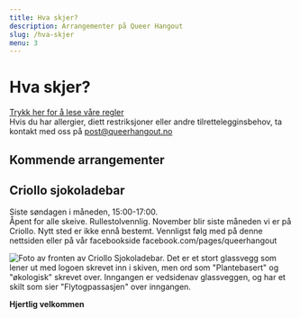 ```yaml
---
title: Hva skjer?
description: Arrangementer på Queer Hangout
slug: /hva-skjer
menu: 3
---
```



# Hva skjer?

[Trykk her for å lese våre regler](/regler)  
Hvis du har allergier, diett restriksjoner eller andre tilrettelegginsbehov, ta kontakt med oss på [post@queerhangout.no](mailto:post@queerhangout.no)

## Kommende arrangementer

<EventsList />

## Criollo sjokoladebar

Siste søndagen i måneden, 15:00-17:00.  
Åpent for alle skeive. Rullestolvennlig.
November blir siste måneden vi er på Criollo. Nytt sted er ikke ennå bestemt. Vennligst følg med på denne nettsiden eller på vår facebookside facebook.com/pages/queerhangout

![Foto av fronten av Criollo Sjokoladebar. Det er et stort glassvegg som lener ut med logoen skrevet inn i skiven, men ord som "Plantebasert" og "økologisk" skrevet over. Inngangen er vedsidenav glassveggen, og har et skilt som sier "Flytogpassasjen" over inngangen.](../images/criollo.jpeg "Criollo Sjokoladebar. Bilde tatt av Leona Imperatori")

**Hjertlig velkommen**
